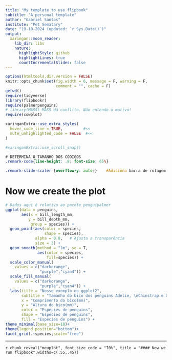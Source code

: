 ```yaml
---
title: "My template to use flipbook"
subtitle: "A personal template"
author: "Gabriel Santos"
institute: "Pet Sematary"
date: "19-10-2024 (updated: `r Sys.Date()`)"
output:
  xaringan::moon_reader:
    lib_dir: libs
    nature:
      highlightStyle: github
      highlightLines: true
      countIncrementalSlides: false
---
```


<!-- Nenhum desses códigos abaixo serão mostrados. Tudo é apenas parte da configuração base dos slides-->

```r
options(htmltools.dir.version = FALSE)
knitr::opts_chunk$set(fig.width = 6, message = F, warning = F, 
                      comment = "", cache = F)
getwd()
require(tidyverse)
library(flipbookr)
require(palmerpenguins)
# library(MASS) MASS dá conflito. Não entendo o motivo!
require(cowplot)
```

```r
xaringanExtra::use_extra_styles(
  hover_code_line = TRUE,         #<<
  mute_unhighlighted_code = FALSE  #<<
)

#xaringanExtra::use_scroll_snap()

```


```css
# DETERMINA O TAMANHO DOS CÓDIGOS
.remark-code{line-height: .8; font-size: 65%}

.remark-slide-scaler {overflow-y: auto;}    #Adiciona barra de rolagem
```

<!--Aqui se encerra o que será considerado como configuração-->


<!--Aqui se encerra o que será considerado como configuração-->


# Now we create the plot

```r

# Dados aqui é relativo ao pacote penguipalmer
ggplot(data = penguins,
       aes(x = bill_length_mm,
          y = bill_depth_mm,
           group = species)) +
  geom_point(aes(color = species,		 
                 shape = species),
             alpha = 0.8,	# Ajusta a transparência
             size = 3) +
  geom_smooth(method = "lm", se = T, 
              aes(color = species, 
                  fill=species)) +
  scale_color_manual(
    values = c("darkorange",
               "purple","cyan4")) +
  scale_fill_manual(
    values = c("darkorange",
               "purple","cyan4")) +
  labs(title = "Nosso exemplo no ggplot2",
       subtitle = "Tamanho do bico dos penguins Adelie, \nChinstrap e Gentoo Penguins",
       x = "Comprimento do bico(mm)",
       y = "Altura do bico(mm)",
       color = "Espécies de penguins",
       shape = "Espécies de penguins",
       fill = "Espécies de penguins") +
theme_minimal(base_size=18)+
theme(legend.position="bottom")+
facet_grid(.~species,scale="free")
```


---

`r chunk_reveal("meuplot", font_size_code = "70%", title = "#### Now we run flipbook",widths=c(.55,.45))`


<!-- notar que o comando do flipbook é bem diferente do que estou acostumado!
- Primeiro que ele vai solto no slide, sem ser dentro de um chunk de code.
- Segundo é que obrigatoriamente ele precisa vir depois do objeto criado, já nos exemplos iniciais, antes de lançarem o pacote, ele precisava obrigatoriamente vir antes! -->




